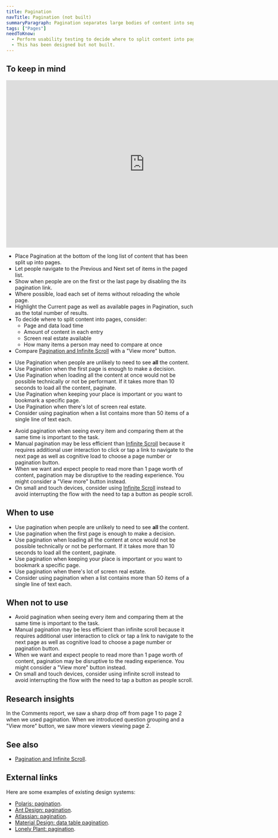 ```yaml
---
title: Pagination
navTitle: Pagination (not built)
summaryParagraph: Pagination separates large bodies of content into separate pages. You can access each page via a shared index of links.
tags: ["Pages"]
needToKnow:
  - Perform usability testing to decide where to split content into pages.
  - This has been designed but not built.
---
```



## To keep in mind

<iframe style="border: none;" width="744" height="450" src="https://www.figma.com/embed?embed_host=share&url=https%3A%2F%2Fwww.figma.com%2Ffile%2Fe3TyAOZKfLg9cA01Iy1Mgm%2FKaizen-Site-embed%3Fnode-id%3D4332%253A26712" allowfullscreen></iframe>

- Place Pagination at the bottom of the long list of content that has been split up into pages.
- Let people navigate to the Previous and Next set of items in the paged list.
- Show when people are on the first or the last page by disabling the its pagination link.
- Where possible, load each set of items without reloading the whole page.
- Highlight the Current page as well as available pages in Pagination, such as the total number of results.
- To decide where to split content into pages, consider:
    - Page and data load time
    - Amount of content in each entry
    - Screen real estate available
    - How many items a person may need to compare at once
- Compare [Pagination and Infinite Scroll](/guidelines/pagination-infinite-scroll) with a "View more" button.

<DosAndDonts>
<Do>

- Use Pagination when people are unlikely to need to see **all** the content.
- Use Pagination when the first page is enough to make a decision.
- Use Pagination when loading all the content at once would not be possible technically or not be performant. If it takes more than 10 seconds to load all the content, paginate.
- Use Pagination when keeping your place is important or you want to bookmark a specific page.
- Use Pagination when there's lot of screen real estate.
- Consider using pagination when a list contains more than 50 items of a single line of text each.

</Do>
<Dont>

- Avoid pagination when seeing every item and comparing them at the same time is important to the task.
- Manual pagination may be less efficient than [Infinite Scroll](/components/infinite-scroll) because it requires additional user interaction to click or tap a link to navigate to the next page as well as cognitive load to choose a page number or pagination button.
- When we want and expect people to read more than 1 page worth of content, pagination may be disruptive to the reading experience. You might consider a "View more" button instead.
- On small and touch devices, consider using [Infinite Scroll](/components/infinite-scroll) instead to avoid interrupting the flow with the need to tap a button as people scroll.

</Dont>
</DosAndDonts>


## When to use

- Use pagination when people are unlikely to need to see **all** the content.
- Use pagination when the first page is enough to make a decision.
- Use pagination when loading all the content at once would not be possible technically or not be performant. If it takes more than 10 seconds to load all the content, paginate.
- Use pagination when keeping your place is important or you want to bookmark a specific page.
- Use pagination when there's lot of screen real estate.
- Consider using pagination when a list contains more than 50 items of a single line of text each.

## When not to use

- Avoid pagination when seeing every item and comparing them at the same time is important to the task.
- Manual pagination may be less efficient than infinite scroll because it requires additional user interaction to click or tap a link to navigate to the next page as well as cognitive load to choose a page number or pagination button.
- When we want and expect people to read more than 1 page worth of content, pagination may be disruptive to the reading experience. You might consider a "View more" button instead.
- On small and touch devices, consider using infinite scroll instead to avoid interrupting the flow with the need to tap a button as people scroll.

## Research insights

In the Comments report, we saw a sharp drop off from page 1 to page 2 when we used pagination. When we introduced question grouping and a "View more" button, we saw more viewers viewing page 2.

## See also

- [Pagination and Infinite Scroll](/guidelines/pagination-infinite-scroll).

## External links

Here are some examples of existing design systems:

- [Polaris: pagination](https://polaris.shopify.com/components/navigation/pagination).
- [Ant Design: pagination](https://ant.design/components/pagination/#header).
- [Atlassian: pagination](https://www.atlassian.design/guidelines/product/components/pagination).
- [Material Design: data table pagination](https://material.io/components/data-tables/#behavior).
- [Lonely Plant: pagination](https://rizzo.lonelyplanet.com/styleguide/ui-components/pagination).

